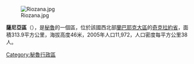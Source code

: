 [[Image:Riozana.jpg|right]]

'''薩尼亞區'''（{{lang-es|Distrito de Saña}}），是[[秘魯|秘魯]]的一個區，位於該國西北部[[蘭巴耶克大區|蘭巴耶克大區]]的[[奇克拉約省|奇克拉約省]]，面積313.9平方公里，海拔高度46米，2005年人口11,972，人口密度每平方公里38人。

{{Peru-geo-stub}}
[[Category:秘魯行政區|Category:秘魯行政區]]